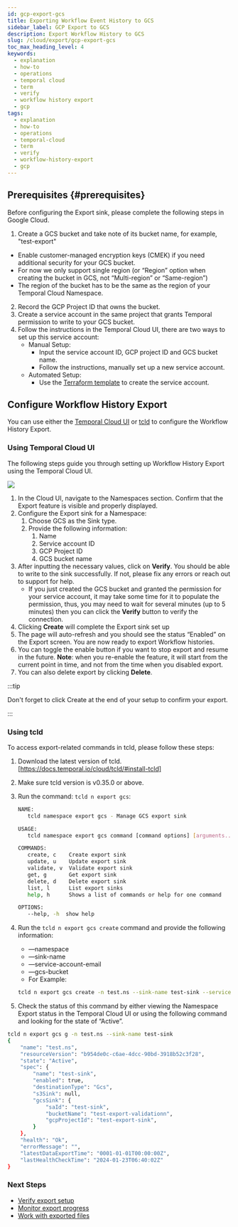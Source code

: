 ```yaml
---
id: gcp-export-gcs
title: Exporting Workflow Event History to GCS
sidebar_label: GCP Export to GCS
description: Export Workflow History to GCS
slug: /cloud/export/gcp-export-gcs
toc_max_heading_level: 4
keywords:
  - explanation
  - how-to
  - operations
  - temporal cloud
  - term
  - verify
  - workflow history export
  - gcp
tags:
  - explanation
  - how-to
  - operations
  - temporal-cloud
  - term
  - verify
  - workflow-history-export
  - gcp
---
```



## Prerequisites {#prerequisites}

Before configuring the Export sink, please complete the following steps in Google Cloud.

1. Create a GCS bucket and take note of its bucket name, for example, "test-export"
  * Enable customer-managed encryption keys (CMEK) if you need additional security for your GCS bucket.
  * For now we only support single region (or “Region” option when creating the bucket in GCS, not “Multi-region” or “Same-region”)
  * The region of the bucket has to be the same as the region of your Temporal Cloud Namespace.
2. Record the GCP Project ID that owns the bucket.
3. Create a service account in the same project that grants Temporal permission to write to your GCS bucket.
4. Follow the instructions in the Temporal Cloud UI, there are two ways to set up this service account:
    - Manual Setup:
      - Input the service account ID, GCP project ID and GCS bucket name.
      - Follow the instructions, manually set up a new service account.
    - Automated Setup:
      - Use the [Terraform template](https://github.com/temporalio/terraform-modules/tree/main/modules/gcp-sink-sa) to create the service account.

## Configure Workflow History Export 

You can use either the [Temporal Cloud UI](#using-temporal-cloud-ui) or [tcld](#using-tcld) to configure the Workflow History Export.

### Using Temporal Cloud UI

The following steps guide you through setting up Workflow History Export using the Temporal Cloud UI.

![](/img/cloud/gcp/export-sink-ui-gcp.png)

1. In the Cloud UI, navigate to the Namespaces section. Confirm that the Export feature is visible and properly displayed.
2. Configure the Export sink for a Namespace:
    1. Choose GCS as the Sink type.
    2. Provide the following information:
        1. Name
        2. Service account ID
        3. GCP Project ID
        4. GCS bucket name
3. After inputting the necessary values, click on **Verify**. 
  You should be able to write to the sink successfully. 
  If not, please fix any errors or reach out to support for help.
    * If you just created the GCS bucket and granted the permission for your service account, it may take some time for it to populate the permission, thus, you may need to wait for several minutes (up to 5 minutes) then you can click the **Verify** button to verify the connection.
4. Clicking **Create** will complete the Export sink set up
5. The page will auto-refresh and you should see the status “Enabled” on the Export screen. 
  You are now ready to export Workflow histories.
6. You can toggle the enable button if you want to stop export and resume in the future. 
  **Note**: when you re-enable the feature, it will start from the current point in time, and not from the time when you disabled export.
7. You can also delete export by clicking **Delete**.

:::tip

Don't forget to click Create at the end of your setup to confirm your export.

:::

### Using tcld

To access export-related commands in tcld, please follow these steps:

1. Download the latest version of tcld. [https://docs.temporal.io/cloud/tcld/#install-tcld]
2. Make sure tcld version is v0.35.0 or above.
3. Run the command: `tcld n export gcs`:
    ```bash
    NAME:
       tcld namespace export gcs - Manage GCS export sink
    
    USAGE:
       tcld namespace export gcs command [command options] [arguments...]
    
    COMMANDS:
       create, c    Create export sink
       update, u    Update export sink
       validate, v  Validate export sink
       get, g       Get export sink
       delete, d    Delete export sink
       list, l      List export sinks
       help, h      Shows a list of commands or help for one command
    
    OPTIONS:
       --help, -h  show help
    
    ```
    
4. Run the `tcld n export gcs create` command and provide the following information:
    - —namespace
    - —sink-name
    - —service-account-email
    - —gcs-bucket
    - For Example:
    
    ```bash
    tcld n export gcs create -n test.ns --sink-name test-sink --service-account-email test-sink@test-export-sink.iam.gserviceaccount.com --gcs-bucket test-export-validation`
    ```
5. Check the status of this command by either viewing the Namespace Export status in the Temporal Cloud UI or using the following command and looking for the state of “Active”.

```bash
tcld n export gcs g -n test.ns --sink-name test-sink
{
	"name": "test.ns",
	"resourceVersion": "b954de0c-c6ae-4dcc-90bd-3918b52c3f28",
	"state": "Active",
	"spec": {
		"name": "test-sink",
		"enabled": true,
		"destinationType": "Gcs",
		"s3Sink": null,
		"gcsSink": {
			"saId": "test-sink",
			"bucketName": "test-export-validationn",
			"gcpProjectId": "test-export-sink",
		}
	},
	"health": "Ok",
	"errorMessage": "",
	"latestDataExportTime": "0001-01-01T00:00:00Z",
	"lastHealthCheckTime": "2024-01-23T06:40:02Z"
}
```

### Next Steps

* [Verify export setup](/cloud/export#verify)
* [Monitor export progress](/cloud/export#monitor)
* [Work with exported files](/cloud/export#working-with-exported-files)

